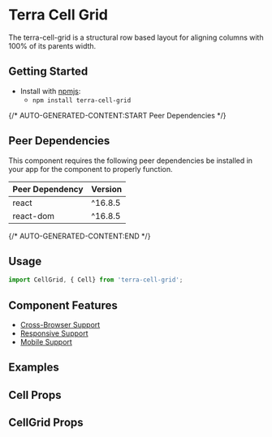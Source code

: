 


<Badge />

# Terra Cell Grid

The terra-cell-grid is a structural row based layout for aligning columns with 100% of its parents width.

## Getting Started

- Install with [npmjs](https://www.npmjs.com):
  - `npm install terra-cell-grid`

{/* AUTO-GENERATED-CONTENT:START Peer Dependencies  */}
## Peer Dependencies

This component requires the following peer dependencies be installed in your app for the component to properly function.

| Peer Dependency | Version |
|-|-|
| react | ^16.8.5 |
| react-dom | ^16.8.5 |

{/* AUTO-GENERATED-CONTENT:END */}

## Usage

```jsx
import CellGrid, { Cell} from 'terra-cell-grid';
```

## Component Features
* [Cross-Browser Support](https://engineering.cerner.com/terra-ui/about/terra-ui/component-standards#cross-browser-support)
* [Responsive Support](https://engineering.cerner.com/terra-ui/about/terra-ui/component-standards#responsive-support)
* [Mobile Support](https://engineering.cerner.com/terra-ui/about/terra-ui/component-standards#mobile-support)

## Examples
<CellGridExample title="Default" />
<CellGridVertical title="Divided Vertically" />
<CellGridHorizontal title="Divided Horizontally" />
<CellGridBoth title="Divided Both Directions" />

## Cell Props
<CellPropsTable />

## CellGrid Props
<CellGridPropsTable />
